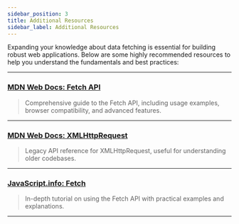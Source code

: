 ```yaml
---
sidebar_position: 3
title: Additional Resources
sidebar_label: Additional Resources
---
```


Expanding your knowledge about data fetching is essential for building robust web applications. Below are some highly
recommended resources to help you understand the fundamentals and best practices:

---

### [MDN Web Docs: Fetch API](https://developer.mozilla.org/en-US/docs/Web/API/Fetch_API)

> Comprehensive guide to the Fetch API, including usage examples, browser compatibility, and advanced features.

---

### [MDN Web Docs: XMLHttpRequest](https://developer.mozilla.org/en-US/docs/Web/API/XMLHttpRequest)

> Legacy API reference for XMLHttpRequest, useful for understanding older codebases.

---

### [JavaScript.info: Fetch](https://javascript.info/fetch)

> In-depth tutorial on using the Fetch API with practical examples and explanations.

---
